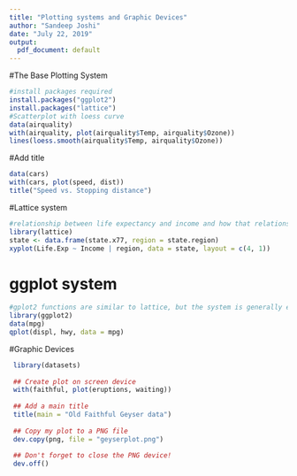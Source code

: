 ```yaml
---
title: "Plotting systems and Graphic Devices"
author: "Sandeep Joshi"
date: "July 22, 2019"
output:
  pdf_document: default
---
```


#The Base Plotting System
```r
#install packages required
install.packages("ggplot2")
install.packages("lattice")
#Scatterplot with loess curve
data(airquality)
with(airquality, plot(airquality$Temp, airquality$Ozone))
lines(loess.smooth(airquality$Temp, airquality$Ozone))
```

#Add title
```r
data(cars)
with(cars, plot(speed, dist))
title("Speed vs. Stopping distance")
```

#Lattice system
```r
#relationship between life expectancy and income and how that relationship varies by region in the United States.
library(lattice)
state <- data.frame(state.x77, region = state.region)
xyplot(Life.Exp ~ Income | region, data = state, layout = c(4, 1))
```

# ggplot system
```r
#gplot2 functions are similar to lattice, but the system is generally easier and more intuitive to use.
library(ggplot2)
data(mpg)
qplot(displ, hwy, data = mpg)
```
#Graphic Devices

```r
 library(datasets)
 
 ## Create plot on screen device
 with(faithful, plot(eruptions, waiting))  
 
 ## Add a main title
 title(main = "Old Faithful Geyser data")  
 
 ## Copy my plot to a PNG file
 dev.copy(png, file = "geyserplot.png")  
 
 ## Don't forget to close the PNG device!
 dev.off()  
```